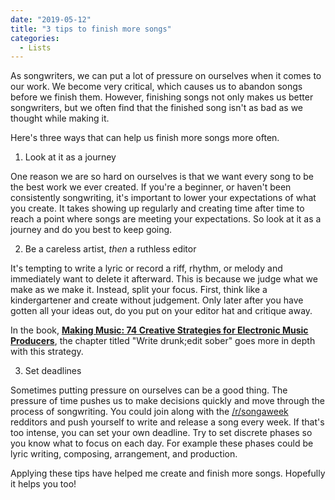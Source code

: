 ```yaml
---
date: "2019-05-12"
title: "3 tips to finish more songs"
categories:
  - Lists
---
```


As songwriters, we can put a lot of pressure on ourselves when it comes to our work. We become very critical, which causes us to abandon songs before we finish them. However, finishing songs not only makes us better songwriters, but we often find that the finished song isn't as bad as we thought while making it.

Here's three ways that can help us finish more songs more often.

1. Look at it as a journey

One reason we are so hard on ourselves is that we want every song to be the best work we ever created. If you're a beginner, or haven't been consistently songwriting, it's important to lower your expectations of what you create. It takes showing up regularly and creating time after time to reach a point where songs are meeting your expectations. So look at it as a journey and do you best to keep going.

2. Be a careless artist, *then* a ruthless editor

It's tempting to write a lyric or record a riff, rhythm, or melody and immediately want to delete it afterward. This is because we judge what we make as we make it. 
Instead, split your focus. First, think like a kindergartener and create without judgement. Only later after you have gotten all your ideas out, do you put on your editor hat and critique away. 

In the book, [**Making Music: 74 Creative Strategies for Electronic Music Producers**](https://www.amazon.com/Making-Music-Strategies-Electronic-Producers-ebook/dp/B00WHXYZG8), the chapter titled "Write drunk;edit sober" goes more in depth with this strategy.

3. Set deadlines

Sometimes putting pressure on ourselves can be a good thing. The pressure of time pushes us to make decisions quickly and move through the process of songwriting. 
You could join along with the [/r/songaweek](//reddit.com/r/songaweek) redditors and push yourself to write and release a song every week. If that's too intense, you can set your own deadline. 
Try to set discrete phases so you know what to focus on each day. For example these phases could be lyric writing, composing, arrangement, and production. 

Applying these tips have helped me create and finish more songs. Hopefully it helps you too!